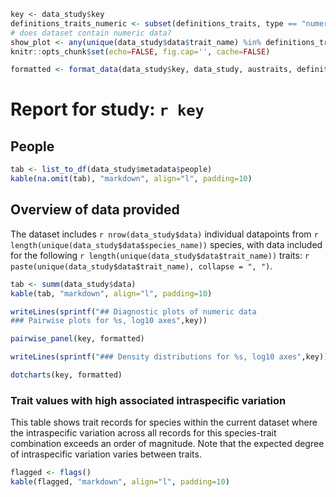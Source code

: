 ```r
key <- data_study$key
definitions_traits_numeric <- subset(definitions_traits, type == "numeric")
# does dataset contain numeric data?
show_plot <- any(unique(data_study$data$trait_name) %in% definitions_traits_numeric$trait_name)
knitr::opts_chunk$set(echo=FALSE, fig.cap='', cache=FALSE)
```

```r
formatted <- format_data(data_study$key, data_study, austraits, definitions_traits_numeric) # format data for plotting
```

# Report for study: `r key`

## People

```r
tab <- list_to_df(data_study$metadata$people)
kable(na.omit(tab), "markdown", align="l", padding=10)
```

## Overview of data provided

The dataset includes `r nrow(data_study$data)` individual datapoints from `r length(unique(data_study$data$species_name))` species, with data included for the following `r length(unique(data_study$data$trait_name))` traits: `r paste(unique(data_study$data$trait_name), collapse = ", ")`.

```r
tab <- summ(data_study$data)
kable(tab, "markdown", align="l", padding=10)
```

```r
writeLines(sprintf("## Diagnostic plots of numeric data
### Pairwise plots for %s, log10 axes",key))
```

```r
pairwise_panel(key, formatted)
```

```r
writeLines(sprintf("### Density distributions for %s, log10 axes",key))
```

```r
dotcharts(key, formatted)
```

### Trait values with high associated intraspecific variation
This table shows trait records for species within the current dataset where the intraspecific variation across all records for this species-trait combination exceeds an order of magnitude. Note that the expected degree of intraspecific variation varies between traits.

```r
flagged <- flags()
kable(flagged, "markdown", align="l", padding=10)
```

